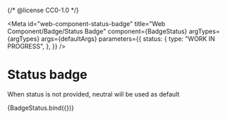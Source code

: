 {/* @license CC0-1.0 */}


<Meta
  id="web-component-status-badge"
  title="Web Component/Badge/Status Badge"
  component={BadgeStatus}
  argTypes={argTypes}
  args={defaultArgs}
  parameters={{
    status: {
      type: "WORK IN PROGRESS",
    },
  }}
/>

# Status badge

When status is not provided, neutral will be used as default

<Canvas>
  <Story name="Default" args={exampleArgs}>
    {BadgeStatus.bind({})}
  </Story>
</Canvas>

<ArgsTable story="Default" />

